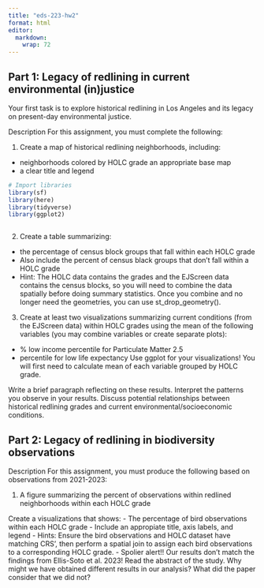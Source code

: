 ```yaml
---
title: "eds-223-hw2"
format: html
editor: 
  markdown: 
    wrap: 72
---
```


## Part 1: Legacy of redlining in current environmental (in)justice

Your first task is to explore historical redlining in Los Angeles and
its legacy on present-day environmental justice.

Description 
For this assignment, you must complete the following:

1. Create a map of historical redlining neighborhoods, including:
- neighborhoods colored by HOLC grade an appropriate base map 
- a clear title and legend 

```r
# Import libraries
library(sf)
library(here)
library(tidyverse)
library(ggplot2)
```


```r

```




2. Create a table summarizing: 
- the percentage of census block groups that fall within each HOLC grade 
- Also include the percent of census black groups that don’t fall within a HOLC grade 
- Hint: The HOLC data contains the grades and the EJScreen data contains the census
blocks, so you will need to combine the data spatially before doing
summary statistics. Once you combine and no longer need the geometries,
you can use st_drop_geometry(). 

3. Create at least two visualizations summarizing current conditions (from the EJScreen data) within HOLC grades using the mean of the following variables (you may combine
variables or create separate plots): 

- % low income percentile for Particulate Matter 2.5 
- percentile for low life expectancy Use ggplot for your visualizations! You will first need to calculate mean of each variable grouped by HOLC grade. 

Write a brief paragraph reflecting on these results. Interpret the patterns you observe in your results. Discuss potential relationships between historical redlining grades and current
environmental/socioeconomic conditions. 


## Part 2: Legacy of redlining in biodiversity observations

Description
For this assignment, you must produce the following based on observations from 2021-2023:

1. A figure summarizing the percent of observations within redlined neighborhoods within each HOLC grade

Create a visualizations that shows:
- The percentage of bird observations within each HOLC grade
- Include an appropiate title, axis labels, and legend
- Hints: Ensure the bird observations and HOLC dataset have matching CRS’, then perform a spatial join to assign each bird observations to a corresponding HOLC grade.
- Spolier alert!! Our results don’t match the findings from Ellis-Soto et al. 2023! Read the abstract of the study. Why might we have obtained different results in our analysis? What did the paper consider that we did not?








